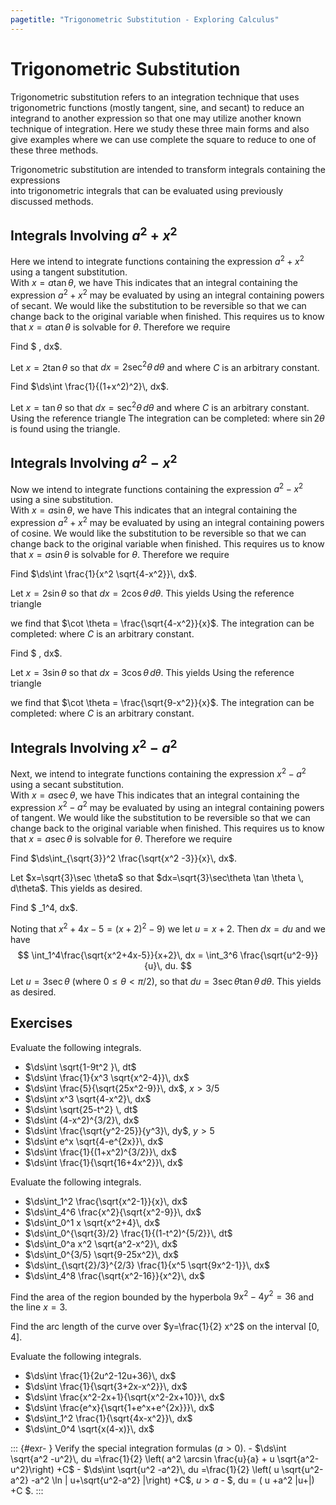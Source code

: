 ```yaml
---
pagetitle: "Trigonometric Substitution - Exploring Calculus"
---
```

# Trigonometric Substitution


Trigonometric substitution refers to an integration technique that uses trigonometric functions (mostly tangent, sine, and secant) to reduce an integrand to another expression so that one may utilize another known technique of integration. Here we study these three main forms and also give examples where we can use complete the square to reduce to one of these three methods.


Trigonometric substitution are intended to transform integrals containing the expressions  
\begin{equation}
a^2+x^2
\qquad
a^2-x^2
\qquad
x^2-a^2
\end{equation}
into trigonometric integrals that can be evaluated using previously discussed methods. 

## Integrals Involving $a^2+x^2$

Here we intend to integrate functions containing the expression $a^2+x^2$ using a tangent substitution.  
With $x=a \tan\theta$, we have 
\begin{equation}
a^2+x^2 =a^2 + a^2\tan^2 \theta= a^2(1+\tan^2 \theta ) =a^2 \sec^2 \theta.
\end{equation}
This indicates that an integral containing the expression $a^2+x^2$ may be evaluated by using an integral containing powers of secant. 
We would like the substitution to be reversible so that we can change back to the original variable when finished. 
This requires us to know that $x=a \tan \theta$ is solvable for $\theta$. 
Therefore we require 
\begin{equation}
\theta = \tan^{-1}\left(\frac{x}{a}\right)
\qquad
\text{with}
\qquad
-\frac{\pi}{2} < \theta < \frac{\pi}{2}.
\end{equation}

::: {#exm- } 
Find $ \displaystyle \int \frac{1}{\sqrt{4+x^2}}\, dx$. 
::: 

::: {.solution }
Let $x=2 \tan \theta$ so that $dx = 2\sec^2 \theta \, d\theta$ and 
\begin{align*}
\int \frac{1}{\sqrt{4+x^2}}\, dx  
& =\int \frac{2\sec^2 \theta}{2\sec\theta}\, d\theta
= \int \sec\theta \, d\theta \\
& = \ln |\sec \theta + \tan\theta| +C
= \ln \left|\frac{x+\sqrt{a+x^2}}{2}\right| +C
\end{align*}
where $C$ is an arbitrary constant.
::: 

::: {#exm- } 
Find $\ds\int \frac{1}{(1+x^2)^2}\, dx$. 
::: 

::: {.solution }
Let $x= \tan \theta$ so that $dx = \sec^2 \theta\, d\theta$ and 
\begin{align*}
\int \frac{1}{(1+x^2)^2}\, dx 
& = \int \frac{\sec^2 \theta}{\sec^4 \theta} \, d\theta
= \int \cos^2 \theta d\theta
= \frac{\theta}{2} +\frac{\sin 2\theta}{4} +C
\end{align*}
where $C$ is an arbitrary constant.
Using the reference triangle
The integration can be completed:
\begin{align*}
\int \frac{1}{(1+x^2)^2}\, dx 
= \frac{\theta}{2} +\frac{\sin 2\theta}{4} +C 
= \frac{1}{2}\tan^{-1} x + \frac{x}{2(1+x^2)}+C
\end{align*}
where $\sin2\theta$ is found using the triangle. 
::: 





## Integrals Involving $a^2-x^2$

Now we intend to integrate functions containing the expression $a^2-x^2$ using a sine substitution.  
With $x=a \sin\theta$, we have 
\begin{equation}
a^2-x^2 
=a^2 - a^2\sin^2 \theta
= a^2(1-\sin^2 \theta ) 
=a^2 \cos^2 \theta.
\end{equation}
This indicates that an integral containing the expression $a^2+x^2$ may be evaluated by using an integral containing powers of cosine. 
We would like the substitution to be reversible so that we can change back to the original variable when finished. 
This requires us to know that $x=a \sin \theta$ is solvable for $\theta$. 
Therefore we require 
\begin{equation}
\theta = \sin^{-1}\left(\frac{x}{a}\right)
\qquad
\text{with}
\qquad
-\frac{\pi}{2} \leq \theta \leq \frac{\pi}{2}.
\end{equation}

::: {#exm- } 
Find $\ds\int \frac{1}{x^2 \sqrt{4-x^2}}\, dx$.
::: 

::: {.solution }
Let $x=2\sin \theta$ so that $dx= 2\cos \theta\, d\theta$.
This yields
\begin{align*}
\int \frac{1}{x^2 \sqrt{4-x^2}}\, dx 
& = \int \frac{2\cos \theta }{(2\sin \theta)^2 \sqrt{4-4\sin^2 \theta}}\, d\theta \\
& = \frac{1}{4} \int \frac{1}{\sin^2 \theta}\, d\theta 
= \frac{1}{4} \int \csc^2 \theta \, d\theta = -\frac{1}{4}\cot \theta +C
\end{align*}
Using the reference triangle

we find that $\cot \theta = \frac{\sqrt{4-x^2}}{x}$.
The integration can be completed:
\begin{align*}
\int \frac{1}{x^2 \sqrt{4-x^2}}\, dx
& = -\frac{1}{4}\frac{\sqrt{4-x^2}}{x} +C
\end{align*}
where $C$ is an arbitrary constant.  
::: 


::: {#exm- } 
Find $ \displaystyle \int \frac{\sqrt{9-x^2}}{x^2} \, dx$.
::: 

::: {.solution }
Let $x=3\sin \theta$ so that $dx= 3\cos \theta\, d\theta$.
This yields
\begin{align*}
\int \frac{\sqrt{9-x^2}}{x^2} \, dx
& = \int \frac{3\cos \theta}{9\sin^2 \theta} (3\cos \theta)\, d\theta\\
& = \int \cot^2 \theta \, d\theta 
= \int (\csc^2 \theta-1)\, d\theta
= -\cot \theta -\theta +C
\end{align*}
Using the reference triangle

we find that $\cot \theta = \frac{\sqrt{9-x^2}}{x}$.
The integration can be completed:
\begin{align*}
\int \frac{\sqrt{9-x^2}}{x^2} \, dx
& = - \frac{\sqrt{9-x^2}}{x} - \sin^{_1}\left(\frac{x}{3}\right) +C
\end{align*}
where $C$ is an arbitrary constant.  
::: 










## Integrals Involving $x^2-a^2$

Next, we intend to integrate functions containing the expression $x^2-a^2$ using a secant substitution.  
With $x=a \sec\theta$, we have 
\begin{equation}
x^2-a^2 
= a^2 \sec^2 a -a^2 
= a^2(\sec^2\theta-1)
= a^2\tan^2 \theta
\end{equation}
This indicates that an integral containing the expression $x^2-a^2$ may be evaluated by using an integral containing powers of tangent. 
We would like the substitution to be reversible so that we can change back to the original variable when finished. 
This requires us to know that $x=a \sec \theta$ is solvable for $\theta$. 
Therefore we require 
\begin{equation}
\theta = \sec^{-1}\left(\frac{x}{a}\right)
\qquad
\text{with}
\qquad
\begin{cases}
0\leq \theta < \pi/2 & \text{if $x/a \geq 1$} \\
\pi/2 < \theta \leq \pi & \text{if $x/a \leq -1$.}
\end{cases}
\end{equation}


::: {#exm- } 
Find $\ds\int_{\sqrt{3}}^2 \frac{\sqrt{x^2 -3}}{x}\, dx$.
::: 

::: {.solution }
Let $x=\sqrt{3}\sec \theta$ so that $dx=\sqrt{3}\sec\theta \tan \theta \, d\theta$. 
This yields
\begin{align*}
\int_{\sqrt{3}}^2 \frac{\sqrt{x^2 -3}}{x}\, dx 
& = \int_0^{\pi/6} \frac{(\sqrt{3}\tan \theta)(\sqrt{3}\sec\theta \tan \theta)}{\sqrt{3}\sec \theta}\, d\theta \\
& = \int_0^{\pi/6} \sqrt{3}\tan^2 \theta \, d\theta \\
& = \sqrt{3} \int_0^{\pi/6} (\sec^2 \theta -1)  \, d\theta
= 1-\frac{\sqrt{3}\pi}{6}
\end{align*}
as desired.
::: 

::: {#exm- } 
Find $ \displaystyle \int_1^4\frac{\sqrt{x^2+4x-5}}{x+2}\, dx$.
::: 

::: {.solution }
Noting that $x^2+4x-5 = (x+2)^2-9)$ we let $u=x+2$. 
Then $dx= du$ and we have 
$$
\int_1^4\frac{\sqrt{x^2+4x-5}}{x+2}\, dx 
= \int_3^6 \frac{\sqrt{u^2-9}}{u}\, du.
$$
Let $u= 3\sec \theta$ (where $0\leq \theta < \pi/2$), so that $du=3\sec \theta \tan \theta \, d\theta$. 
This yields
\begin{align*}
\int_1^4\frac{\sqrt{x^2+4x-5}}{x+2}\, dx
& = \int_3^6 \frac{\sqrt{u^2-9}}{u}\, du \\
&  = \int_0^{\pi/3} \frac{3\tan\theta}{3\sec \theta} (3\sec\theta \tan \theta\, d\theta) \\
& = 3\int_0^{\pi/3} (\sec^2 \theta-1)\, d\theta \\
& = 3\sqrt{3}-\pi.
\end{align*}
as desired.
::: 


## Exercises

::: {#exr- } 
Evaluate the following integrals.
 
 - $\ds\int \sqrt{1-9t^2 }\, dt$
- $\ds\int \frac{1}{x^3 \sqrt{x^2-4}}\, dx$
- $\ds\int \frac{5}{\sqrt{25x^2-9}}\, dx$, $x> 3/5$
- $\ds\int x^3 \sqrt{4-x^2}\, dx$
- $\ds\int \sqrt{25-t^2} \, dt$
- $\ds\int (4-x^2)^{3/2}\, dx$
- $\ds\int \frac{\sqrt{y^2-25}}{y^3}\, dy$, $y>5$
- $\ds\int e^x \sqrt{4-e^{2x}}\, dx$
- $\ds\int \frac{1}{(1+x^2)^{3/2}}\, dx$
- $\ds\int \frac{1}{\sqrt{16+4x^2}}\, dx$
 
 
::: 

::: {#exr- } 
Evaluate the following integrals.
 
 - $\ds\int_1^2 \frac{\sqrt{x^2-1}}{x}\, dx$
- $\ds\int_4^6 \frac{x^2}{\sqrt{x^2-9}}\, dx$
- $\ds\int_0^1 x \sqrt{x^2+4}\, dx$
- $\ds\int_0^{\sqrt{3}/2} \frac{1}{(1-t^2)^{5/2}}\, dt$
- $\ds\int_0^a x^2 \sqrt{a^2-x^2}\, dx$
- $\ds\int_0^{3/5} \sqrt{9-25x^2}\, dx$
- $\ds\int_{\sqrt{2}/3}^{2/3} \frac{1}{x^5 \sqrt{9x^2-1}}\, dx$
- $\ds\int_4^8 \frac{\sqrt{x^2-16}}{x^2}\, dx$
 
 
::: 

::: {#exr- } 
Find the area of the region bounded by the hyperbola ${9x^2-4y^2=36}$ and the line $x=3$. 
::: 

::: {#exr- } 
Find the arc length of the curve over $y=\frac{1}{2} x^2$ on the interval $[0,4]$.
::: 

::: {#exr- } 
Evaluate the following integrals.
 
 - $\ds\int \frac{1}{2u^2-12u+36}\, dx$
- $\ds\int \frac{1}{\sqrt{3+2x-x^2}}\, dx$
- $\ds\int \frac{x^2-2x+1}{\sqrt{x^2-2x+10}}\, dx$
- $\ds\int \frac{e^x}{\sqrt{1+e^x+e^{2x}}}\, dx$
- $\ds\int_1^2 \frac{1}{\sqrt{4x-x^2}}\, dx$
- $\ds\int_0^4 \sqrt{x(4-x)}\, dx$
 
 
::: 

::: {#exr- } 
Verify the special integration formulas ($a > 0$).
 - $\ds\int \sqrt{a^2 -u^2}\, du =\frac{1}{2} \left( a^2 \arcsin \frac{u}{a} + u \sqrt{a^2-u^2}\right) +C$
- $\ds\int \sqrt{u^2 -a^2}\, du =\frac{1}{2} \left( u \sqrt{u^2-a^2} -a^2 \ln | u+\sqrt{u^2-a^2} |\right) +C$, $u > a$
- $\ds\int \sqrt{u^2 +a^2}\, du =\frac{1}{2} \left( u \sqrt{u^2+a^2} +a^2 \ln |u+\sqrt{u^2+a^2}|\right) +C $.
 ::: 

